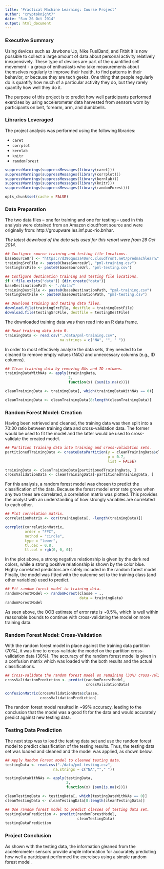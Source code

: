 ```yaml
---
title: 'Practical Machine Learning: Course Project'
author: "cryptoknight7"
date: "Sun 26 Oct 2014"
output: html_document
---
```


### Executive Summary
Using devices such as Jawbone Up, Nike FuelBand, and Fitbit it is now possible to collect a large amount of data about personal activity relatively inexpensively. These type of devices are part of the quantified self movement - a group of enthusiasts who take measurements about themselves regularly to improve their health, to find patterns in their behavior, or because they are tech geeks. One thing that people regularly do is quantify how much of a particular activity they do, but they rarely quantify how well they do it. 

The purpose of this project is to predict how well participants performed exercises by using accelerometer data harvested from sensors worn by participants on belt, forearm, arm, and dumbbells.  

### Libraries Leveraged
The project analysis was performed using the following libraries:

* `caret`
* `corrplot`
* `kernlab`
* `knitr`
* `randomForest`

```r
suppressWarnings(suppressMessages(library(caret)))
suppressWarnings(suppressMessages(library(corrplot)))
suppressWarnings(suppressMessages(library(kernlab)))
suppressWarnings(suppressMessages(library(knitr)))
suppressWarnings(suppressMessages(library(randomForest)))
```
```r
opts_chunk$set(cache = FALSE)
```

### Data Preparation
The two data files -- one for training and one for testing -- used in this analysis were obtained from an Amazon cloudfront source and were originally from: http://groupware.les.inf.puc-rio.br/har.  

*The latest download of the data sets used for this report were from 26 Oct 2014.*

```r
## Configure source training and testing file locations.
baseSourceUrl <- "https://d396qusza40orc.cloudfront.net/predmachlearn/"
trainingSrcFile <- paste0(baseSourceUrl, "pml-training.csv")
testingSrcFile <- paste0(baseSourceUrl, "pml-testing.csv")

## Configure destination training and testing file locations.
if (!file.exists("data")) {dir.create("data")}
baseDestinationPath <- "./data/"
trainingDestFile <- paste0(baseDestinationPath, "pml-training.csv")
testingDestFile <- paste0(baseDestinationPath, "pml-testing.csv")

## Download training and testing data files.
download.file(trainingSrcFile, destfile = trainingDestFile)
download.file(testingSrcFile, destfile = testingDestFile)
```

The downloaded training data was then read into an R data frame.
```r
## Read training data into R.
trainingData <- read.csv("./data/pml-training.csv", 
                         na.strings = c("NA", "", " "))
```

In order to most effectively analyze the data sets, they needed to be cleaned to remove empty values (NA's) and unnecessary columns (e.g., ID columns).
```r
## Clean training data by removing NAs and ID columns.
trainingDataWithNAs <- apply(trainingData, 
                             2, 
                             function(x) {sum(is.na(x))})

cleanTrainingData <- trainingData[, which(trainingDataWithNAs == 0)]

cleanTrainingData <- cleanTrainingData[8:length(cleanTrainingData)]
```

### Random Forest Model: Creation
Having been retrieved and cleaned, the training data was then split into a 70:30 ratio between training data and cross-validation data.  The former would be used to fit the model and the latter would be used to cross-validate the created model.
```r
## Partition training data into training and cross-validation sets.
partitionedTrainingData <- createDataPartition(y = cleanTrainingData$classe, 
                                               p = 0.7, 
                                               list = FALSE)

trainingData <- cleanTrainingData[partitionedTrainingData, ]
crossValidationData <- cleanTrainingData[-partitionedTrainingData, ]
```

For this analysis, a random forest model was chosen to predict the classification of the data.  Because the forest model error rate grows when any two trees are correlated, a correlation matrix was plotted.  This provides the analyst with an understanding of how strongly variables are correlated to each other.
```r
## Plot correlation matrix.
correlationMatrix <- cor(trainingData[, -length(trainingData)])

corrplot(correlationMatrix, 
         order = "FPC", 
         method = "circle", 
         type = "lower", 
         tl.cex = 0.8,  
         tl.col = rgb(0, 0, 0))
```
In the plot above, a strong negative relationship is given by the dark red colors, while a strong positive relationship is shown by the color blue.  Highly correlated predictors are safely included in the random forest model.  Finally, the model was fitted with the outcome set to the training class (and other variables) used to predict.

```r
## Fit random forest model to training data.
randomForestModel <- randomForest(classe ~ ., 
                                  data = trainingData)
randomForestModel
```
As seen above, the OOB estimate of error rate is ~0.5%, which is well within reasonable bounds to continue with cross-validating the model on more training data.

### Random Forest Model: Cross-Validation
With the random forest model in place against the training data partition (70%), it was time to cross-validate the model on the partition cross-validation data (30%).  The accuracy of the random forest model is given in a confusion matrix which was loaded with the both results and the actual classifications.

```r
## Cross-validate the random forest model on remaining (30%) cross-validation data.
crossValidationPrediction <- predict(randomForestModel, 
                                     crossValidationData)

confusionMatrix(crossValidationData$classe, 
                crossValidationPrediction)
```
The random forest model resulted in ~99% accuracy, leading to the conclusion that the model was a good fit for the data and would accurately predict against new testing data.

### Testing Data Prediction
The next step was to load the testing data set and use the random forest model to predict classification of the testing results.  Thus, the testing data set was loaded and cleaned and the model was applied, as shown below. 

```r
## Apply Random Forest model to cleaned testing data.
testingData <- read.csv("./data/pml-testing.csv", 
                      na.strings = c("NA",""," "))

testingDataWithNAs <- apply(testingData, 
                            2, 
                            function(x) {sum(is.na(x))})

cleanTestingData <- testingData[, which(testingDataWithNAs == 0)]
cleanTestingData <- cleanTestingData[8:length(cleanTestingData)]

## Use random forest model to predict classes of testing data set.
testingDataPrediction <- predict(randomForestModel, 
                                 cleanTestingData)
testingDataPrediction
```

### Project Conclusion
As shown with the testing data, the information gleaned from the accelerometer sensors provide ample information for accurately predicting how well a participant performed the exercises using a simple random forest model.